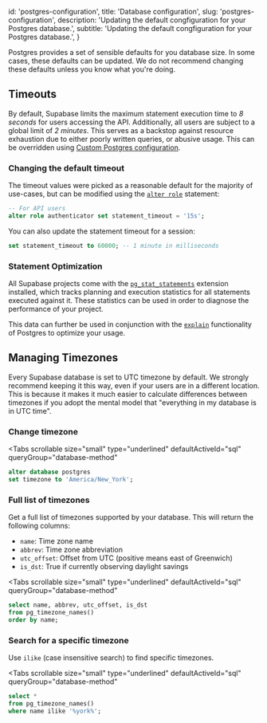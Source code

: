 
  id: 'postgres-configuration',
  title: 'Database configuration',
  slug: 'postgres-configuration',
  description: 'Updating the default congfiguration for your Postgres database.',
  subtitle: 'Updating the default congfiguration for your Postgres database.',
}

Postgres provides a set of sensible defaults for you database size. In some cases, these defaults can be updated. We do not recommend changing these defaults unless you know what you're doing.

## Timeouts

By default, Supabase limits the maximum statement execution time to _8 seconds_ for users accessing the API. Additionally, all users are subject to a global limit of _2 minutes_. This serves as a backstop against resource exhaustion due to either poorly written queries, or abusive usage. This can be overridden using [Custom Postgres configuration](https://supabase.com/docs/guides/platform/custom-postgres-config#supported-parameters). 

### Changing the default timeout

The timeout values were picked as a reasonable default for the majority of use-cases, but can be modified using the [`alter role`](https://www.postgresql.org/docs/current/sql-alterrole.html) statement:

```sql
-- For API users
alter role authenticator set statement_timeout = '15s';
```

You can also update the statement timeout for a session:

```sql
set statement_timeout to 60000; -- 1 minute in milliseconds
```

### Statement Optimization

All Supabase projects come with the [`pg_stat_statements`](https://www.postgresql.org/docs/current/pgstatstatements.html) extension installed, which tracks planning and execution statistics for all statements executed against it. These statistics can be used in order to diagnose the performance of your project.

This data can further be used in conjunction with the [`explain`](https://www.postgresql.org/docs/current/using-explain.html) functionality of Postgres to optimize your usage.

## Managing Timezones

Every Supabase database is set to UTC timezone by default. We strongly recommend keeping it this way, even if your users are in a different location.
This is because it makes it much easier to calculate differences between timezones if you adopt the mental model that "everything in my database is in UTC time".

### Change timezone

<Tabs
  scrollable
  size="small"
  type="underlined"
  defaultActiveId="sql"
  queryGroup="database-method"
>
<TabPanel id="sql" label="SQL">

```sql
alter database postgres
set timezone to 'America/New_York';
```

</TabPanel>
</Tabs>

### Full list of timezones

Get a full list of timezones supported by your database. This will return the following columns:

- `name`: Time zone name
- `abbrev`: Time zone abbreviation
- `utc_offset`: Offset from UTC (positive means east of Greenwich)
- `is_dst`: True if currently observing daylight savings

<Tabs
  scrollable
  size="small"
  type="underlined"
  defaultActiveId="sql"
  queryGroup="database-method"
>
<TabPanel id="sql" label="SQL">

```sql
select name, abbrev, utc_offset, is_dst
from pg_timezone_names()
order by name;
```

</TabPanel>
</Tabs>

### Search for a specific timezone

Use `ilike` (case insensitive search) to find specific timezones.

<Tabs
  scrollable
  size="small"
  type="underlined"
  defaultActiveId="sql"
  queryGroup="database-method"
>
<TabPanel id="sql" label="SQL">

```sql
select *
from pg_timezone_names()
where name ilike '%york%';
```

</TabPanel>
</Tabs>


